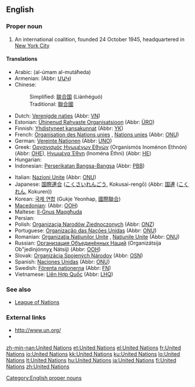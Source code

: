 ==English==
{{wikipedia}}

===Proper noun===
{{en-proper noun}}

# An international coalition, founded 24 October 1945, headquartered in [[w:New York City|New York City]]

====Translations====
{{trans-top|international coalition}}
* Arabic: {{Arab|[[الامم المتحدة]]}} (al-úmam al-mutáħeda) {{f|p}}
* Armenian: {{t-|hy|Միավորված ազգերի կազմակերպություն|tr=Miavorvaç azgeri kazmakerput’yun|sc=Armn|xs=Armenian}} (Abbr: [[ՄԱԿ]])
* Chinese:
*: Simplified: [[联合国]] (Liánhéguó)
*: Traditional: [[聯合國]]
* Dutch: [[Verenigde naties]] {{f|p}} (Abbr: [[VN]])
* Estonian: [[Ühinenud Rahvaste Organisatsioon]] (Abbr: [[ÜRO]])
* Finnish: [[Yhdistyneet kansakunnat]] (Abbr: [[YK]])
* French: [[Organisation des Nations unies]] {{f}}, [[Nations unies]] {{f|p}} (Abbr: [[ONU]])
* German: [[Vereinte Nationen]] {{f|p}} (Abbr: [[UNO]])
* Greek: [[Οργανισμός Ηνωμένων Εθνών]] (Organismós Inoménon Ethnón) {{m}} (Abbr: [[ΟΗΕ]]), [[Ηνωμένα Έθνη]] (Inoména Éthni) {{f}} (Abbr: [[ΗE]])
* Hungarian: {{t+|hu|Egyesült Nemzetek Szervezete}}
* Indonesian: [[Perserikatan Bangsa-Bangsa]] (Abbr: [[PBB]])
{{trans-mid}}
* Italian: [[Nazioni Unite]] {{f|p}} (Abbr: [[ONU#Italian|ONU]])
* Japanese: [[国際連合]] ([[こくさいれんごう]], Kokusai-rengō) (Abbr: [[国連]] ([[こくれん]], Kokuren))
* Korean: [[국제 연합]] (Gukje Yeonhap, [[國際聯合]])
* [[Macedonian]]: {{t|mk|Организација на Обединетите Нации|tr=Organizácija na Obedinétite Nácii|sc=Cyrl|xs=Macedonian}} (Abbr: [[ООН]])
* Maltese: [[Il-Ġnus Maqgħuda]]
* Persian: {{t|fa|سازمان ملل متّحد|tr=sāzmāne melale mottahed|sc=fa-Arab|xs=Persian}}
* Polish: [[Organizacja Narodów Zjednoczonych]] {{f}} (Abbr: [[ONZ]])
* Portuguese: [[Organização das Nações Unidas]] {{f}} (Abbr: [[ONU]])
* Romanian: [[Organizaţia Naţiunilor Unite]] {{f}}, [[Naţiunile Unite]] {{f|p}} {{f}} (Abbr: [[ONU]])
* Russian: [[Организация Объединённых Наций]] (Organizátsija Ob"jedinjónnyχ Nátsij) {{f}} (Abbr: [[ООН]])
* Slovak: [[Organizácia Spojených Národov]] {{f}} (Abbr: [[OSN]])
* Spanish: [[Naciones Unidas]] {{f|p}} (Abbr: [[ONU]])
* Swedish: [[Förenta nationerna]] {{c|p}} (Abbr: [[FN]])
* Vietnamese: [[Liên Hợp Quốc]] (Abbr: [[LHQ]])
{{trans-bottom}}

===See also===
* [[League of Nations]]

===External links===
* [http://www.un.org/ http://www.un.org/]
* {{pedialite}}

[[Category:English proper nouns]]

[[zh-min-nan:United Nations]]
[[et:United Nations]]
[[el:United Nations]]
[[fr:United Nations]]
[[io:United Nations]]
[[kk:United Nations]]
[[ku:United Nations]]
[[lo:United Nations]]
[[lt:United Nations]]
[[hu:United Nations]]
[[ja:United Nations]]
[[fi:United Nations]]
[[zh:United Nations]]